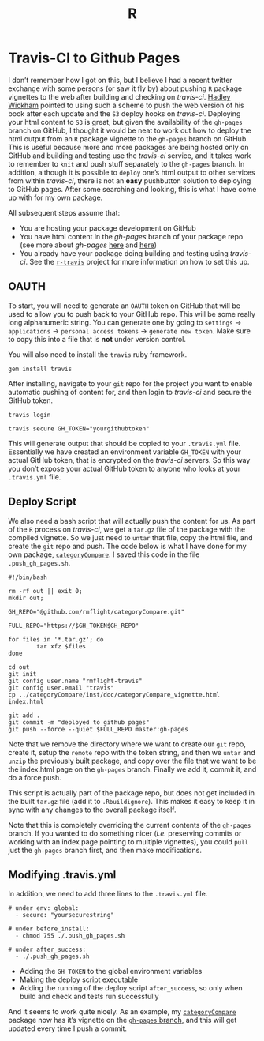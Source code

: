 % R

# Travis-CI to Github Pages

I don't remember how I got on this, but I believe I had a recent twitter exchange with some persons (or saw it fly by) about pushing `R` package vignettes to the web after building and checking on *travis-ci*. [Hadley Wickham](https://twitter.com/hadleywickham) pointed to using such a scheme to push the web version of his book after each update and the `S3` deploy hooks on *travis-ci*. Deploying your html content to `S3` is great, but given the availability of the `gh-pages` branch on GitHub, I thought it would be neat to work out how to deploy the html output from an `R` package vignette to the `gh-pages` branch on GitHub. This is useful because more and more packages are being hosted only on GitHub and building and testing use the *travis-ci* service, and it takes work to remember to `knit` and push stuff separately to the `gh-pages` branch. In addition, although it is possible to `deploy` one's html output to other services from within *travis-ci*, there is not an **easy** pushbutton solution to deploying to GitHub pages. After some searching and looking, this is what I have come up with for my own package.

All subsequent steps assume that:

  * You are hosting your package development on GitHub
  * You have html content in the *gh-pages* branch of your package repo (see more about *gh-pages* [here](https://help.github.com/articles/creating-project-pages-manually/) and [here](https://help.github.com/categories/github-pages-basics/))
  * You already have your package doing building and testing using *travis-ci*. See the [`r-travis`](https://github.com/craigcitro/r-travis) project for more information on how to set this up.

## OAUTH

To start, you will need to generate an `OAUTH` token on GitHub that will be used to allow you to push back to your GitHub repo. This will be some really long alphanumeric string. You can generate one by going to `settings` -> `applications` -> `personal access tokens` -> `generate new token`. Make sure to copy this into a file that is **not** under version control. 

You will also need to install the `travis` ruby framework.

```
gem install travis
```

After installing, navigate to your `git` repo for the project you want to enable automatic pushing of content for, and then login to *travis-ci* and secure the GitHub token.

```
travis login

travis secure GH_TOKEN="yourgithubtoken"
```

This will generate output that should be copied to your `.travis.yml` file. Essentially we have created an environment variable `GH_TOKEN` with your actual GitHub token, that is encrypted on the *travis-ci* servers. So this way you don't expose your actual GitHub token to anyone who looks at your `.travis.yml` file.

## Deploy Script

We also need a bash script that will actually push the content for us. As part of the `R` process on *travis-ci*, we get a `tar.gz` file of the package with the compiled vignette. So we just need to `untar` that file, copy the html file, and create the `git` repo and push. The code below is what I have done for my own package, [`categoryCompare`](https://github.com/rmflight/categoryCompare). I saved this code in the file `.push_gh_pages.sh`.

```
#!/bin/bash

rm -rf out || exit 0;
mkdir out;

GH_REPO="@github.com/rmflight/categoryCompare.git"

FULL_REPO="https://$GH_TOKEN$GH_REPO"

for files in '*.tar.gz'; do
        tar xfz $files
done

cd out
git init
git config user.name "rmflight-travis"
git config user.email "travis"
cp ../categoryCompare/inst/doc/categoryCompare_vignette.html index.html

git add .
git commit -m "deployed to github pages"
git push --force --quiet $FULL_REPO master:gh-pages
```

Note that we remove the directory where we want to create our `git` repo, create it, setup the `remote` repo with the token string, and then we `untar` and `unzip` the previously built package, and copy over the file that we want to be the index.html page on the `gh-pages` branch. Finally we add it, commit it, and do a force push.

This script is actually part of the package repo, but does not get included in the built `tar.gz` file (add it to `.Rbuildignore`). This makes it easy to keep it in sync with any changes to the overall package itself. 

Note that this is completely overriding the current contents of the `gh-pages` branch. If you wanted to do something nicer (*i.e.* preserving commits or working with an index page pointing to multiple vignettes), you could `pull` just the `gh-pages` branch first, and then make modifications.

## Modifying .travis.yml

In addition, we need to add three lines to the `.travis.yml` file. 

```
# under env: global:
  - secure: "yoursecurestring"

# under before_install:
  - chmod 755 ./.push_gh_pages.sh

# under after_success:
  - ./.push_gh_pages.sh
```

  * Adding the `GH_TOKEN` to the global environment variables
  * Making the deploy script executable
  * Adding the running of the deploy script `after_success`, so only when build and check and tests run successfully


And it seems to work quite nicely. As an example, my [`categoryCompare`](https://github.com/rmflight/categoryCompare) package now has it's vignette on the [`gh-pages` branch](http://rmflight.github.io/categoryCompare/), and this will get updated every time I push a commit. 